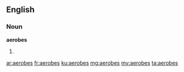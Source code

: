 ==English==

===Noun===
'''aerobes'''
# {{plural of|aerobe}}

[[ar:aerobes]]
[[fr:aerobes]]
[[ku:aerobes]]
[[mg:aerobes]]
[[my:aerobes]]
[[ta:aerobes]]